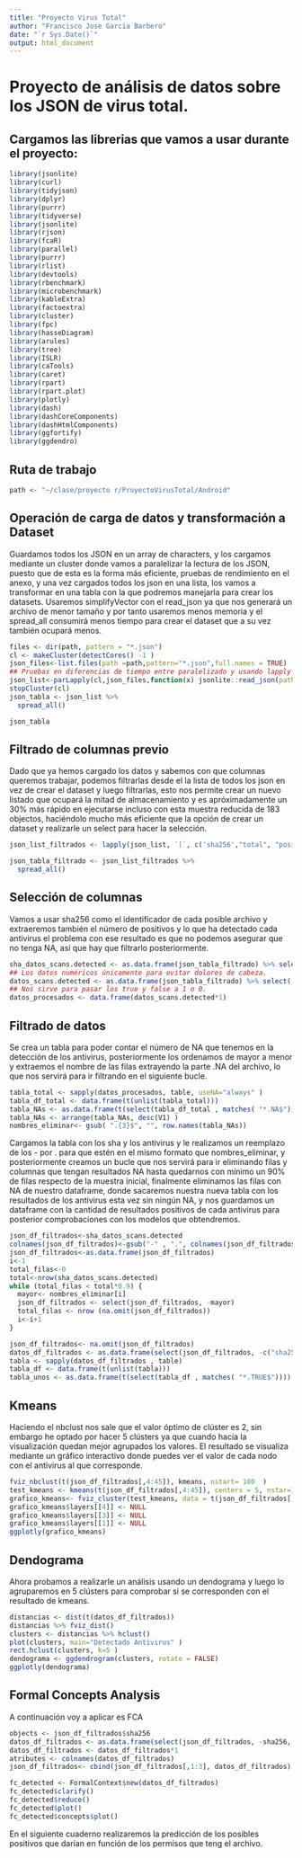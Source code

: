 ```yaml
---
title: "Proyecto Virus Total"
author: "Francisco Jose Garcia Barbero"
date: "`r Sys.Date()`"
output: html_document
---
```


# Proyecto de análisis de datos sobre los JSON de virus total.

## Cargamos las librerias que vamos a usar durante el proyecto:
```r
library(jsonlite)
library(curl)
library(tidyjson)
library(dplyr)
library(purrr)
library(tidyverse)
library(jsonlite)
library(rjson)
library(fcaR)
library(parallel)
library(purrr)
library(rlist)
library(devtools)
library(rbenchmark)
library(microbenchmark)
library(kableExtra)
library(factoextra)
library(cluster)
library(fpc)
library(hasseDiagram)
library(arules)
library(tree)
library(ISLR)
library(caTools)
library(caret)
library(rpart)
library(rpart.plot)
library(plotly)
library(dash)
library(dashCoreComponents)
library(dashHtmlComponents)
library(ggfortify)
library(ggdendro)
```

## Ruta de trabajo

```r
path <- "~/clase/proyecto r/ProyectoVirusTotal/Android"
```

## Operación de carga de datos y transformación a Dataset
Guardamos todos los JSON en un array de characters, y los cargamos mediante un cluster donde vamos a paralelizar la lectura de los JSON, puesto que de esta es la forma más eficiente, pruebas de rendimiento en el anexo, y una vez cargados todos los json en una lista, los vamos a transformar en una tabla con la que podremos manejarla para crear los datasets. Usaremos simplifyVector con el read_json ya que nos generará un archivo de menor tamaño y por tanto usaremos menos memoria y el spread_all consumirá menos tiempo para crear el dataset que a su vez también ocupará menos.

```r
files <- dir(path, pattern = "*.json")
cl <- makeCluster(detectCores() -1 )
json_files<-list.files(path =path,pattern="*.json",full.names = TRUE)
## Pruebas en diferencias de tiempo entre paralelizado y usando lapply normal,
json_list<-parLapply(cl,json_files,function(x) jsonlite::read_json(path = x , simplifyVector = TRUE))
stopCluster(cl)
json_tabla <- json_list %>%
  spread_all()

json_tabla
```

## Filtrado de columnas previo

Dado que ya hemos cargado los datos y sabemos con que columnas queremos trabajar, podemos filtrarlas desde el la lista de todos los json en vez de crear el dataset y luego filtrarlas, esto nos permite crear un nuevo listado que ocupará la mitad de almacenamiento y es apróximadamente un 30% más rápido en ejecutarse incluso con esta muestra reducida de 183 objectos, haciéndolo mucho más eficiente que la opción de crear un dataset y realizarle un select para hacer la selección. 

``` r

json_list_filtrados <- lapply(json_list, `[`, c('sha256',"total", "positives",'scans'))

json_tabla_filtrado <- json_list_filtrados %>%
  spread_all()

```


## Selección de columnas
Vamos a usar sha256 como el identificador de cada posible archivo y extraeremos también el número de positivos y lo que ha detectado cada antivirus el problema con ese resultado es que no podemos asegurar que no tenga NA, así que hay que filtrarlo posteriormente.

```r
sha_datos_scans.detected <- as.data.frame(json_tabla_filtrado) %>% select( sha256, total, positives , matches("scans.*.detected"))
## Los datos numéricos únicamente para evitar dolores de cabeza.
datos_scans.detected <- as.data.frame(json_tabla_filtrado) %>% select(  matches("scans.*.detected") )
## Nos sirve para pasar los true y false a 1 o 0.
datos_procesados <- data.frame(datos_scans.detected*1)

``` 

## Filtrado de datos
Se crea un tabla para poder contar el número de NA que tenemos en la detección de los antivirus, posteriormente los ordenamos de mayor a menor y extraemos el nombre de las filas extrayendo la parte .NA del archivo, lo que nos servirá para ir filtrando en el siguiente bucle.

```r
tabla_total <- sapply(datos_procesados, table, useNA="always" )
tabla_df_total <- data.frame(t(unlist(tabla_total)))
tabla_NAs <- as.data.frame(t(select(tabla_df_total , matches( "*.NA$"))))
tabla_NAs <- arrange(tabla_NAs, desc(V1) )
nombres_eliminar<- gsub( ".{3}$", "", row.names(tabla_NAs))
```

Cargamos la tabla con los sha y los antivirus y le realizamos un reemplazo de los - por . para que estén en el mismo formato que nombres_eliminar, y posteriormente creamos un bucle que nos servirá para ir eliminando filas y columnas que tengan resultados NA hasta quedarnos con mínimo un 90% de filas respecto de la muestra inicial, finalmente eliminamos las filas con NA de nuestro dataframe, donde sacaremos nuestra nueva tabla con los resultados de los antivirus esta vez sin ningún NA, y nos guardamos un dataframe con la cantidad de resultados positivos de cada antivirus para posterior comprobaciones con los modelos que obtendremos.

```r
json_df_filtrados<-sha_datos_scans.detected
colnames(json_df_filtrados)<-gsub("-" , ".", colnames(json_df_filtrados))
json_df_filtrados<-as.data.frame(json_df_filtrados)
i<-1
total_filas<-0
total<-nrow(sha_datos_scans.detected)
while (total_filas < total*0.9) {
  mayor<- nombres_eliminar[i]
  json_df_filtrados <- select(json_df_filtrados, -mayor)
  total_filas <- nrow (na.omit(json_df_filtrados))
  i<-i+1
}

json_df_filtrados<- na.omit(json_df_filtrados)
datos_df_filtrados <- as.data.frame(select(json_df_filtrados, -c("sha256","total","positives")))
tabla <- sapply(datos_df_filtrados , table)
tabla_df <- data.frame(t(unlist(tabla)))
tabla_unos <- as.data.frame(t(select(tabla_df , matches( "*.TRUE$"))))
```

## Kmeans
Haciendo el nbclust nos sale que el valor óptimo de clúster es 2, sin embargo he optado por hacer 5 clústers ya que cuando hacía la visualización quedan mejor agrupados los valores. El resultado se visualiza mediante un gráfico interactivo donde puedes ver el valor de cada nodo con el antivirus al que corresponde.

```r
fviz_nbclust(t(json_df_filtrados[,4:45]), kmeans, nstart= 100  ) 
test_kmeans <- kmeans(t(json_df_filtrados[,4:45]), centers = 5, nstar=100)
grafico_kmeans<- fviz_cluster(test_kmeans, data = t(json_df_filtrados[,4:45]) , geom=c("point", "text"))+ geom_point(aes(color=cluster, text = name))
grafico_kmeans$layers[[4]] <- NULL
grafico_kmeans$layers[[3]] <- NULL
grafico_kmeans$layers[[1]] <- NULL
ggplotly(grafico_kmeans)

```

## Dendograma
Ahora probamos a realizarle un análisis usando un dendograma y luego lo agruparemos en 5 clústers para comprobar si se corresponden con el resultado de kmeans.

```r
distancias <- dist(t(datos_df_filtrados))
distancias %>% fviz_dist()
clusters <- distancias %>% hclust()
plot(clusters, main="Detectado Antivirus" )
rect.hclust(clusters, k=5 )
dendograma <- ggdendrogram(clusters, rotate = FALSE)
ggplotly(dendograma)
```

## Formal Concepts Analysis
A continuación voy a aplicar es FCA

```r
objects <- json_df_filtrados$sha256
datos_df_filtrados <- as.data.frame(select(json_df_filtrados, -sha256, -total, -positives))
datos_df_filtrados <- datos_df_filtrados*1
atributes <- colnames(datos_df_filtrados)
json_df_filtrados<- cbind(json_df_filtrados[,1:3], datos_df_filtrados)

fc_detected <- FormalContext$new(datos_df_filtrados)
fc_detected$clarify()
fc_detected$reduce()
fc_detected$plot()
fc_detected$concepts$plot()

```

En el siguiente cuaderno realizaremos la predicción de los posibles positivos que darían en función de los permisos que teng el archivo.

